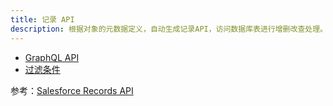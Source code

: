 ```yaml
---
title: 记录 API
description: 根据对象的元数据定义，自动生成记录API，访问数据库表进行增删改查处理。企业低代码平台在访问数据库之前需要进行权限处理，并执行触发器。
---
```


- [GraphQL API](./api-records-graphql)
- [过滤条件](./api-records-filters)

参考：[Salesforce Records API](https://developer.salesforce.com/docs/atlas.en-us.api_rest.meta/api_rest/using_resources_working_with_records.htm)
